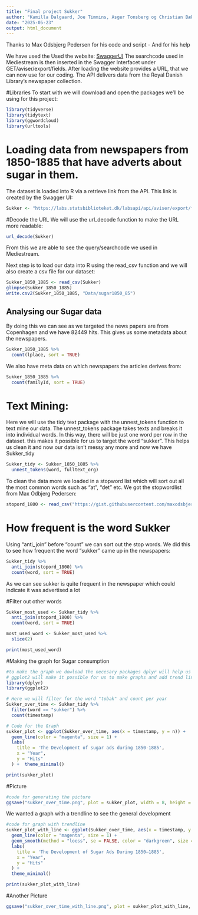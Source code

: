 ```yaml
---
title: "Final project Sukker"
author: "Kamilla Dalgaard, Joe Timmins, Asger Tonsberg og Christian Bæk"
date: "2025-05-23"
output: html_document
---
```


Thanks to Max Odsbjerg Pedersen for his code and script - And for his help

We have used the Used the website: [SwaggerUI](http://labs.statsbiblioteket.dk/labsapi/api//api-docs?url=/labsapi/api/openapi.yaml)
The searchcode used in Mediestream is then inserted in the Swagger Interfacet under GET/aviser/export/fields. 
After loading the website provides a URL, that we can now use for our coding. 
The API delivers data from the Royal Danish Library's newspaper collection. 

#Libraries 
To start with we will download and open the packages we'll be using for this project:
```r
library(tidyverse)
library(tidytext)
library(ggwordcloud)
library(urltools)
```

# Loading data from newspapers from 1850-1885 that have adverts about sugar in them.

The dataset is loaded into R via a retrieve link from the API. This link is created by the Swagger UI:
```r
Sukker <- "https://labs.statsbiblioteket.dk/labsapi/api/aviser/export/fields?query=Sukker%20AND%20lplace%3AK%C3%B8benhavn%20py%3A%5B1850%20TO%201885%5D&fields=link&fields=recordID&fields=timestamp&fields=pwa&fields=cer&fields=fulltext_org&fields=pageUUID&fields=editionUUID&fields=titleUUID&fields=editionId&fields=familyId&fields=newspaper_page&fields=newspaper_edition&fields=lplace&fields=location_name&fields=location_coordinates&max=-1&structure=header&structure=content&format=CSV"
```

#Decode the URL
We will use the url_decode function to make the URL more readable:
```r
url_decode(Sukker)
```


From this we are able to see the query/searchcode we used in Mediestream.

Next step is to load our data into R using the read_csv function and  we will also create a csv file for our dataset: 

```r
Sukker_1850_1885 <- read_csv(Sukker)
glimpse(Sukker_1850_1885)
write.csv2(Sukker_1850_1885, "Data/sugar1850_85")
```

## Analysing our Sugar data

By doing this we can see as we targeted the news papers are from Copenhagen and we have 82449 hits. This gives us some metadata about the newspapers. 

```r
Sukker_1850_1885 %>% 
  count(lplace, sort = TRUE)
```
We also have meta data on which newspapers the articles derives from: 

```r
Sukker_1850_1885 %>% 
  count(familyId, sort = TRUE)
```

# Text Mining: 
Here we will use the tidy text package with the unnest_tokens function to text mine our data.
The unnest_tokens package takes texts and breaks it into individual words. In this way, there will be just one word per row in the dataset. this makes it possible for us to target the word "sukker". This helps us clean it and now our data isn't messy any more and now we have Sukker_tidy

```r
Sukker_tidy <- Sukker_1850_1885 %>% 
  unnest_tokens(word, fulltext_org)
```

To clean the data more we loaded in a stopword list which will sort out all the most common words such as "at", "det" etc. We got the stopwordlist from Max Odbjerg Pedersen:

```r
stopord_1800 <- read_csv("https://gist.githubusercontent.com/maxodsbjerg/1537cf14c3d46b3d30caa5d99f8758e9/raw/9f044a38505334f035be111c9a3f654a24418f6d/stopord_18_clean.csv")
```

# How frequent is the word Sukker
Using "anti_join" before "count" we can sort out the stop words. We did this to see how frequent the word "sukker" came up in the newspapers: 

```r
Sukker_tidy %>% 
  anti_join(stopord_1800) %>% 
  count(word, sort = TRUE)
```

As we can see sukker is quite frequent in the newspaper which could indicate it was advertised a lot

#Filter out other words 


```r
Sukker_most_used <- Sukker_tidy %>% 
  anti_join(stopord_1800) %>% 
  count(word, sort = TRUE)

most_used_word <- Sukker_most_used %>%
  slice(2)

print(most_used_word)
```

#Making the graph for Sugar consumption 

```r
#to make the graph we dowload the necesary packages dplyr will help us filter the word "tobak" and 
# ggplot2 will make it possible for us to make graphs and add trend line. 
library(dplyr)
library(ggplot2)

# Here we will filter for the word "tobak" and count per year
Sukker_over_time <- Sukker_tidy %>%
  filter(word == "sukker") %>%
  count(timestamp)

# Code for the Graph
sukker_plot <- ggplot(Sukker_over_time, aes(x = timestamp, y = n)) +
  geom_line(color = "magenta", size = 1) +
  labs(
    title = 'The Development of sugar ads during 1850-1885',
    x = "Year",
    y = "Hits"
  ) +  theme_minimal()

print(sukker_plot)
```

#Picture 
```r
#code for generating the picture
ggsave("sukker_over_time.png", plot = sukker_plot, width = 8, height = 6, dpi = 300)
```

We wanted a graph with a trendline to see the general development 

```r
#code for graph with trendline
sukker_plot_with_line <- ggplot(Sukker_over_time, aes(x = timestamp, y = n)) +
  geom_line(color = "magenta", size = 1) +
  geom_smooth(method = "loess", se = FALSE, color = "darkgreen", size = 1) +  # Trend line
  labs(
    title = 'The Development of Sugar Ads During 1850–1885',
    x = "Year",
    y = "Hits"
  ) +
  theme_minimal()

print(sukker_plot_with_line)
```

#Another Picture 
```r
ggsave("sukker_over_time_with_line.png", plot = sukker_plot_with_line, width = 8, height = 6, dpi = 300)
```

